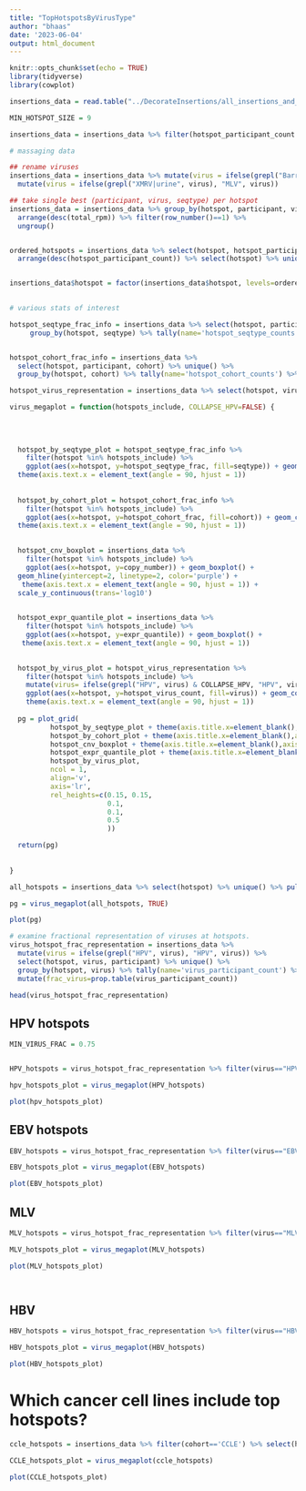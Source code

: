 ```yaml
---
title: "TopHotspotsByVirusType"
author: "bhaas"
date: '2023-06-04'
output: html_document
---
```


```r
knitr::opts_chunk$set(echo = TRUE)
library(tidyverse)
library(cowplot)
```


```r



insertions_data = read.table("../DecorateInsertions/all_insertions_and_virus_content_merged.FILTERED.Decorated.tsv", header=T, sep="\t", stringsAsFactors = F)

MIN_HOTSPOT_SIZE = 9

insertions_data = insertions_data %>% filter(hotspot_participant_count >= MIN_HOTSPOT_SIZE)

```


```r

# massaging data

## rename viruses
insertions_data = insertions_data %>% mutate(virus = ifelse(grepl("Barr", virus), "EBV", virus)) %>%
  mutate(virus = ifelse(grepl("XMRV|urine", virus), "MLV", virus))

## take single best (participant, virus, seqtype) per hotspot
insertions_data = insertions_data %>% group_by(hotspot, participant, virus, seqtype) %>% 
  arrange(desc(total_rpm)) %>% filter(row_number()==1) %>% 
  ungroup()


ordered_hotspots = insertions_data %>% select(hotspot, hotspot_participant_count) %>% unique() %>%   
  arrange(desc(hotspot_participant_count)) %>% select(hotspot) %>% unique() %>% pull(hotspot)


insertions_data$hotspot = factor(insertions_data$hotspot, levels=ordered_hotspots)
  

```

```r
# various stats of interest

hotspot_seqtype_frac_info = insertions_data %>% select(hotspot, participant, seqtype) %>% unique() %>%
     group_by(hotspot, seqtype) %>% tally(name='hotspot_seqtype_counts') %>% mutate(hotspot_seqtype_frac=prop.table(hotspot_seqtype_counts)) 


hotspot_cohort_frac_info = insertions_data %>% 
  select(hotspot, participant, cohort) %>% unique() %>%
  group_by(hotspot, cohort) %>% tally(name='hotspot_cohort_counts') %>% mutate(hotspot_cohort_frac=prop.table(hotspot_cohort_counts)) 

hotspot_virus_representation = insertions_data %>% select(hotspot, virus, participant) %>% unique() %>% group_by(hotspot, virus) %>% tally(name='hotspot_virus_count')

```


```r

virus_megaplot = function(hotspots_include, COLLAPSE_HPV=FALSE) {
  
  
  
  
  hotspot_by_seqtype_plot = hotspot_seqtype_frac_info %>% 
    filter(hotspot %in% hotspots_include) %>%
    ggplot(aes(x=hotspot, y=hotspot_seqtype_frac, fill=seqtype)) + geom_col() +
  theme(axis.text.x = element_text(angle = 90, hjust = 1))
  
  
  hotspot_by_cohort_plot = hotspot_cohort_frac_info %>% 
    filter(hotspot %in% hotspots_include) %>%
    ggplot(aes(x=hotspot, y=hotspot_cohort_frac, fill=cohort)) + geom_col() +
  theme(axis.text.x = element_text(angle = 90, hjust = 1))

  
  hotspot_cnv_boxplot = insertions_data %>% 
    filter(hotspot %in% hotspots_include) %>%
    ggplot(aes(x=hotspot, y=copy_number)) + geom_boxplot() +
  geom_hline(yintercept=2, linetype=2, color='purple') +
   theme(axis.text.x = element_text(angle = 90, hjust = 1)) +
  scale_y_continuous(trans='log10')

  
  hotspot_expr_quantile_plot = insertions_data %>% 
    filter(hotspot %in% hotspots_include) %>%
    ggplot(aes(x=hotspot, y=expr_quantile)) + geom_boxplot() +
   theme(axis.text.x = element_text(angle = 90, hjust = 1))

  
  hotspot_by_virus_plot = hotspot_virus_representation %>% 
    filter(hotspot %in% hotspots_include) %>%
    mutate(virus= ifelse(grepl("HPV", virus) & COLLAPSE_HPV, "HPV", virus)) %>%
    ggplot(aes(x=hotspot, y=hotspot_virus_count, fill=virus)) + geom_col() +
    theme(axis.text.x = element_text(angle = 90, hjust = 1))
  
  pg = plot_grid(
          hotspot_by_seqtype_plot + theme(axis.title.x=element_blank(),axis.text.x=element_blank(), axis.ticks.x=element_blank()), 
          hotspot_by_cohort_plot + theme(axis.title.x=element_blank(),axis.text.x=element_blank(), axis.ticks.x=element_blank()), 
          hotspot_cnv_boxplot + theme(axis.title.x=element_blank(),axis.text.x=element_blank(), axis.ticks.x=element_blank()),
          hotspot_expr_quantile_plot + theme(axis.title.x=element_blank(),axis.text.x=element_blank(), axis.ticks.x=element_blank()),
          hotspot_by_virus_plot, 
          ncol = 1, 
          align='v',
          axis='lr',
          rel_heights=c(0.15, 0.15, 
                        0.1,
                        0.1, 
                        0.5
                        ))

  return(pg)
  
  
}


```


```r

all_hotspots = insertions_data %>% select(hotspot) %>% unique() %>% pull(hotspot)

pg = virus_megaplot(all_hotspots, TRUE)

plot(pg)
```



```r

# examine fractional representation of viruses at hotspots.
virus_hotspot_frac_representation = insertions_data %>% 
  mutate(virus = ifelse(grepl("HPV", virus), "HPV", virus)) %>%
  select(hotspot, virus, participant) %>% unique() %>%
  group_by(hotspot, virus) %>% tally(name='virus_participant_count') %>%
  mutate(frac_virus=prop.table(virus_participant_count))

head(virus_hotspot_frac_representation)
```
## HPV hotspots

```r
MIN_VIRUS_FRAC = 0.75


HPV_hotspots = virus_hotspot_frac_representation %>% filter(virus=="HPV" & frac_virus >= MIN_VIRUS_FRAC) %>% select(hotspot) %>% unique() %>% pull(hotspot)

hpv_hotspots_plot = virus_megaplot(HPV_hotspots)

plot(hpv_hotspots_plot)
```


## EBV hotspots

```r

EBV_hotspots = virus_hotspot_frac_representation %>% filter(virus=="EBV" & frac_virus >= MIN_VIRUS_FRAC) %>% select(hotspot) %>% unique() %>% pull(hotspot)

EBV_hotspots_plot = virus_megaplot(EBV_hotspots)

plot(EBV_hotspots_plot)


```

## MLV 

```r

MLV_hotspots = virus_hotspot_frac_representation %>% filter(virus=="MLV" & frac_virus >= MIN_VIRUS_FRAC) %>% select(hotspot) %>% unique() %>% pull(hotspot)

MLV_hotspots_plot = virus_megaplot(MLV_hotspots)

plot(MLV_hotspots_plot)




```

## HBV

```r

HBV_hotspots = virus_hotspot_frac_representation %>% filter(virus=="HBV" & frac_virus >= 0.5) %>% select(hotspot) %>% unique() %>% pull(hotspot)

HBV_hotspots_plot = virus_megaplot(HBV_hotspots)

plot(HBV_hotspots_plot)


```



#  Which cancer cell lines include top hotspots?

```r


ccle_hotspots = insertions_data %>% filter(cohort=='CCLE') %>% select(hotspot) %>% unique() %>% pull(hotspot)

CCLE_hotspots_plot = virus_megaplot(ccle_hotspots)

plot(CCLE_hotspots_plot)

```




